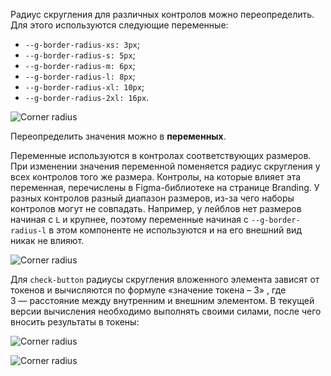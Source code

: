 Радиус скругления для различных контролов можно переопределить. Для этого используются следующие переменные:

- `--g-border-radius-xs: 3px`;
- `--g-border-radius-s: 5px`;
- `--g-border-radius-m: 6px`;
- `--g-border-radius-l: 8px`;
- `--g-border-radius-xl: 10px`;
- `--g-border-radius-2xl: 16px`.

![Corner radius](/static/images/design/CornerRadius/1.png)

Переопределить значения можно в **переменных**.

Переменные используются в контролах соответствующих размеров. При изменении значения переменной поменяется радиус скругления у всех контролов того же размера. Контролы, на которые влияет эта переменная, перечислены в Figma-библиотеке на странице Branding. У разных контролов разный диапазон размеров, из-за чего наборы контролов могут не совпадать. Например, у лейблов нет размеров начиная с `L` и крупнее, поэтому переменные начиная с `--g-border-radius-l` в этом компоненте не используются и на его внешний вид никак не влияют.

![Corner radius](/static/images/design/CornerRadius/2.png)

Для `check-button` радиусы скругления вложенного элемента зависят от токенов и вычисляются по формуле «значение токена – 3» , где 3 — расстояние между внутренним и внешним элементом. В текущей версии вычисления необходимо выполнять своими силами, после чего вносить результаты в токены:

![Corner radius](/static/images/design/CornerRadius/3.png)

![Corner radius](/static/images/design/CornerRadius/4.png)